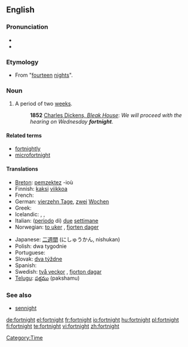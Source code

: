 ==English==
{{wikipedia}}

===Pronunciation===
* {{IPA|/ˈfɔrtnaɪt/}}
* {{SAMPA|/"fOrtnaIt/}}

===Etymology===
*From {{OE.}} "[[fourteen]] [[night]]s".

===Noun===
{{en-noun}}

# A period of two [[week]]s.
#: '''1852''' [http://www.gutenberg.org/dirs/etext97/blkhs12.txt Charles Dickens, ''Bleak House'']: ''We will proceed with the hearing on Wednesday '''fortnight'''''.

====Related terms====
* [[fortnightly]]
* [[microfortnight]]

====Translations====
{{trans-top|Period of two weeks}}
* [[Breton]]: [[pemzektez]] {{m|p}} -ioù
* Finnish: [[kaksi]] [[viikko]]a
* French: {{t+|fr|quinzaine|f}}
* German: [[vierzehn Tage]], [[zwei]] [[Wochen]]
* Greek: {{t+|el|δεκαπενθήμερο|n|sc=Grek}}
* Icelandic: {{t-|is|tvær vikur|f|p}}, {{t-|is|hálfur mánuður|m}}, {{t-|is|fjórtán dagar|m|p}}
* Italian: ([[periodo]] di) [[due#Italian|due]] [[settimana|settimane]]
* Norwegian: [[to uker]] {{p}}, [[fjorten dager]]
{{trans-mid}}
* Japanese: [[二週間]] (にしゅうかん, nishukan)
* Polish: dwa tygodnie {{m|p}}
* Portuguese: {{t+|pt|quinzena|f}}
* Slovak: [[týždeň|dva týždne]] {{m|p}}
* Spanish: {{t-|es|quincena|f|p}}
* Swedish: [[två veckor]] {{p}}, [[fjorton dagar]]
* [[Telugu]]: [[పక్షము]] (pakshamu)
{{trans-bottom}}

===See also===
*[[sennight]]

[[Category:Time]]

[[de:fortnight]]
[[el:fortnight]]
[[fr:fortnight]]
[[io:fortnight]]
[[hu:fortnight]]
[[pl:fortnight]]
[[fi:fortnight]]
[[te:fortnight]]
[[vi:fortnight]]
[[zh:fortnight]]